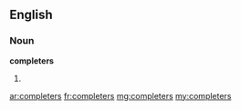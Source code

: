 ==English==

===Noun===
'''completers'''

# {{plural of|completer}}

[[ar:completers]]
[[fr:completers]]
[[mg:completers]]
[[my:completers]]